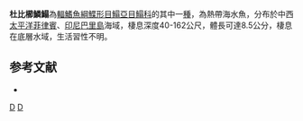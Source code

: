 {{Speciesbox
| taxon = Aseraggodes dubius
| status = NE
| status_system = IUCN3.1
| binomial_authority = [[Weber|Weber]], 1913
| synonyms = 
}}

'''杜比櫛鱗鰨'''為[[輻鰭魚綱|輻鰭魚綱]][[鰈形目|鰈形目]][[鰨亞目|鰨亞目]][[鰨科|鰨科]]的其中一[[種|種]]，為熱帶海水魚，分布於中西[[太平洋|太平洋]][[菲律賓|菲律賓]]、[[印尼|印尼]][[巴里島|巴里島]]海域，棲息深度40-162公尺，體長可達8.5公分，棲息在底層水域，生活習性不明。

==参考文献==
*{{FishBase_species|genus=Aseraggodes|species=dubius|year=2014|month=4}}

{{taxonbar}}
[[Category:_1913年描述的鱼类|D]]
[[Category:櫛鱗鰨屬|D]]